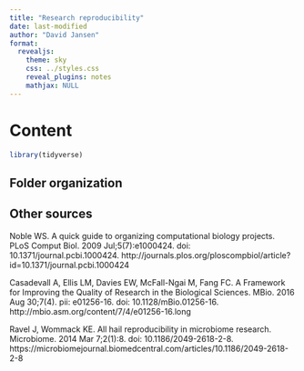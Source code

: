 ```yaml
---
title: "Research reproducibility"
date: last-modified
author: "David Jansen"
format:
  revealjs: 
    theme: sky
    css: ../styles.css
    reveal_plugins: notes
    mathjax: NULL
---
```


# Content

```r
library(tidyverse)
```

## Folder organization

## Other sources
Noble WS. A quick guide to organizing computational biology projects. PLoS Comput Biol. 2009 Jul;5(7):e1000424. doi: 10.1371/journal.pcbi.1000424.
http://journals.plos.org/ploscompbiol/article?id=10.1371/journal.pcbi.1000424

Casadevall A, Ellis LM, Davies EW, McFall-Ngai M, Fang FC. A Framework for Improving the Quality of Research in the Biological Sciences. MBio. 2016 Aug 30;7(4). pii: e01256-16. doi: 10.1128/mBio.01256-16. 
http://mbio.asm.org/content/7/4/e01256-16.long

Ravel J, Wommack KE. All hail reproducibility in microbiome research. Microbiome. 2014 Mar 7;2(1):8. doi: 10.1186/2049-2618-2-8.
https://microbiomejournal.biomedcentral.com/articles/10.1186/2049-2618-2-8
